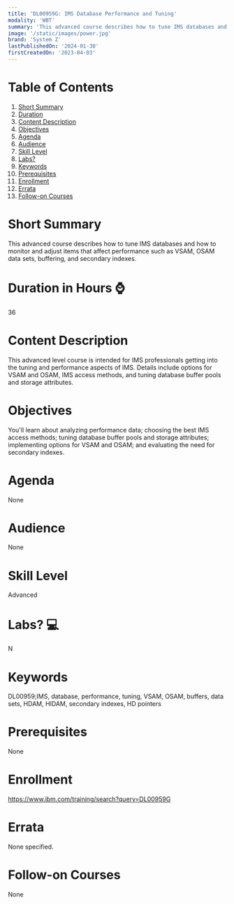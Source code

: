 ```yaml
---
title: 'DL00959G: IMS Database Performance and Tuning'
modality: 'WBT'
summary: 'This advanced course describes how to tune IMS databases and how to monitor and adjust items that affect performance such as VSAM, OSAM data sets, buffering, and secondary indexes.'
image: '/static/images/power.jpg'
brand: 'System Z'
lastPublishedOn: '2024-01-30'
firstCreatedOn: '2023-04-03'
---
```

# Table of Contents
1.  [Short Summary](#short-summary)
2.  [Duration](#duration-in-hours-)
3.  [Content Description](#content-description)
4.  [Objectives](#objectives)
5.  [Agenda](#agenda)
6.  [Audience](#audience)
7.  [Skill Level](#skill-level)
8.  [Labs?](#labs-)
9.  [Keywords](#keywords)
10. [Prerequisites](#prerequisites)
11. [Enrollment](#enrollment)
12. [Errata](#errata)
13. [Follow-on Courses](#follow-on-courses)

# Short Summary
This advanced course describes how to tune IMS databases and how to monitor and adjust items that affect performance such as VSAM, OSAM data sets, buffering, and secondary indexes.

# Duration in Hours ⌚
36

# Content Description
This advanced level course is intended for IMS professionals getting into the tuning and performance aspects of IMS. Details include options for VSAM and OSAM, IMS access methods, and tuning database buffer pools and storage attributes.



# Objectives
You'll learn about analyzing performance data; choosing the best IMS access methods; tuning database buffer pools and storage attributes; implementing options for VSAM and OSAM; and evaluating the need for secondary indexes.



# Agenda
None

# Audience
None

# Skill Level
Advanced

# Labs? 💻
N

# Keywords
DL00959;IMS, database, performance, tuning, VSAM, OSAM, buffers, data sets, HDAM, HIDAM, secondary indexes, HD pointers

# Prerequisites
None

# Enrollment
https://www.ibm.com/training/search?query=DL00959G

# Errata
None specified.

# Follow-on Courses
None

